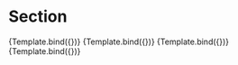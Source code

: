 

<Meta title="Components/Layout/Section" component={Section} />




# Section

<Canvas>
    <Story 
    name="Small"
    args={{ 
  size: 'small',
  spacing: 'medium',
  styling: 'bg-blue-200',
    }}>
    {Template.bind({})}
   </Story>
       <Story 
    name="Medium"
    args={{ 
  size: 'medium',
  spacing: 'medium',
  styling: 'bg-blue-200',
    }}>
    {Template.bind({})}
   </Story>
          <Story 
    name="Large"
    args={{ 
  size: 'large',
  spacing: 'medium',
  styling: 'bg-blue-200',
    }}>
    {Template.bind({})}
   </Story>
             <Story 
    name="Full"
    args={{ 
  size: 'full',
  spacing: 'medium',
  styling: 'bg-blue-200',
    }}>
    {Template.bind({})}
   </Story>
</Canvas>
